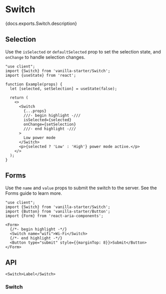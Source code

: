 

# Switch

<PageDescription>{docs.exports.Switch.description}</PageDescription>

<ExampleSwitcher>
  <VisualExample
    component={VanillaSwitch}
    docs={docs.exports.Switch}
    links={docs.links}
    props={['children', 'isDisabled']}
    initialProps={{children: 'Low power mode'}}
    type="vanilla"
    files={["starters/docs/src/Switch.tsx", "starters/docs/src/Switch.css", "starters/docs/src/theme.css"]} />
  <VisualExample
    component={TailwindSwitch}
    docs={docs.exports.Switch}
    links={docs.links}
    props={['children', 'isDisabled']}
    initialProps={{children: 'Low power mode'}}
    type="tailwind"
    files={["starters/tailwind/src/Switch.tsx", "starters/tailwind/src/index.css"]} />
</ExampleSwitcher>

## Selection

Use the `isSelected` or `defaultSelected` prop to set the selection state, and `onChange` to handle selection changes.

```tsx render
"use client";
import {Switch} from 'vanilla-starter/Switch';
import {useState} from 'react';

function Example(props) {
  let [selected, setSelection] = useState(false);

  return (
    <>
      <Switch 
        {...props}
        ///- begin highlight -///
        isSelected={selected}
        onChange={setSelection}
        ///- end highlight -///
      >
        Low power mode
      </Switch>
      <p>{selected ? 'Low' : 'High'} power mode active.</p>
    </>
  );
}
```

## Forms

Use the `name` and `value` props to submit the switch to the server. See the Forms guide to learn more.

```tsx render
"use client";
import {Switch} from 'vanilla-starter/Switch';
import {Button} from 'vanilla-starter/Button';
import {Form} from 'react-aria-components';

<Form>
  {/*- begin highlight -*/}
  <Switch name="wifi">Wi-Fi</Switch>
  {/*- end highlight -*/}
  <Button type="submit" style={{marginTop: 8}}>Submit</Button>
</Form>
```

## API

<Anatomy />

```tsx links={{Switch: '#switch'}}
<Switch>Label</Switch>
```

### Switch

<PropTable component={docs.exports.Switch} links={docs.links} />

<StateTable defaultClassName="react-aria-Switch" properties={docs.exports.SwitchRenderProps.properties} />
